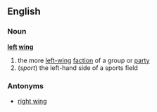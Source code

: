 ==English==
===Noun===
'''[[left]] [[wing]]'''
# the more [[left-wing]] [[faction]] of a group or [[party]]
#(''sport'') the left-hand side of a sports field
===Antonyms===
*[[right wing]]